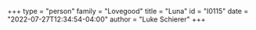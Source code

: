 +++
type = "person"
family = "Lovegood"
title = "Luna"
id = "I0115"
date = "2022-07-27T12:34:54-04:00"
author = "Luke Schierer"
+++

